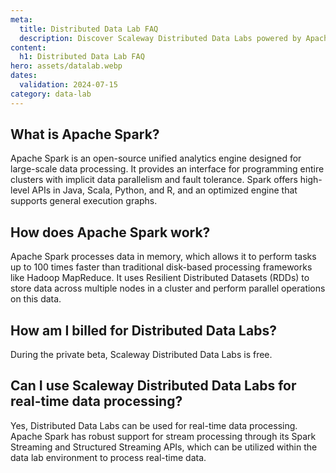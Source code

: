 ```yaml
---
meta:
  title: Distributed Data Lab FAQ
  description: Discover Scaleway Distributed Data Labs powered by Apache Spark, and how to use them.
content:
  h1: Distributed Data Lab FAQ
hero: assets/datalab.webp
dates:
  validation: 2024-07-15
category: data-lab
---
```


## What is Apache Spark?

Apache Spark is an open-source unified analytics engine designed for large-scale data processing. It provides an interface for programming entire clusters with implicit data parallelism and fault tolerance. Spark offers high-level APIs in Java, Scala, Python, and R, and an optimized engine that supports general execution graphs.

## How does Apache Spark work?

Apache Spark processes data in memory, which allows it to perform tasks up to 100 times faster than traditional disk-based processing frameworks like Hadoop MapReduce. It uses Resilient Distributed Datasets (RDDs) to store data across multiple nodes in a cluster and perform parallel operations on this data.

## How am I billed for Distributed Data Labs?

During the private beta, Scaleway Distributed Data Labs is free.

## Can I use Scaleway Distributed Data Labs for real-time data processing?

Yes, Distributed Data Labs can be used for real-time data processing. Apache Spark has robust support for stream processing through its Spark Streaming and Structured Streaming APIs, which can be utilized within the data lab environment to process real-time data.
